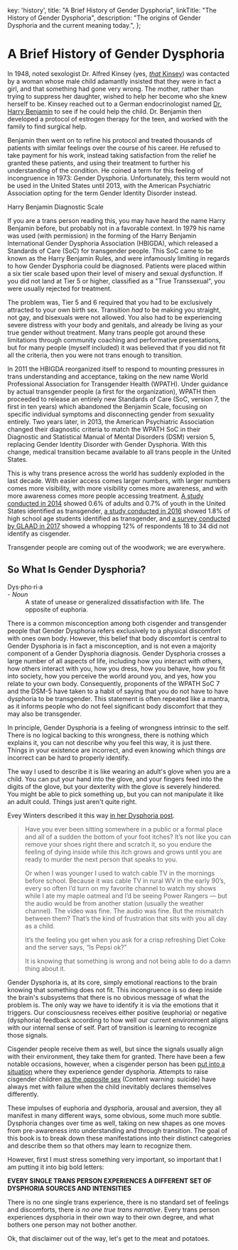 
  key: 'history',
  title: "A Brief History of Gender Dysphoria",
  linkTitle: "The History of Gender Dysphoria",
  description: "The origins of Gender Dysphoria and the current meaning today.",
};

<Disclaimer />

# A Brief History of Gender Dysphoria

In 1948, noted sexologist Dr. Alfred Kinsey (yes, [*that* Kinsey](https://en.wikipedia.org/wiki/Alfred_Kinsey)) was contacted by a woman whose male child adamantly insisted that they were in fact a girl, and that something had gone very wrong. The mother, rather than trying to suppress her daughter, wished to help her become who she knew herself to be. Kinsey reached out to a German endocrinologist named [Dr. Harry Benjamin](https://en.wikipedia.org/wiki/Harry_Benjamin) to see if he could help the child. Dr. Benjamin then developed a protocol of estrogen therapy for the teen, and worked with the family to find surgical help.

Benjamin then went on to refine his protocol and treated thousands of patients with similar feelings over the course of his career. He refused to take payment for his work, instead taking satisfaction from the relief he granted these patients, and using their treatment to further his understanding of the condition. He coined a term for this feeling of incongruence in 1973: Gender Dysphoria. Unfortunately, this term would not be used in the United States until 2013, with the American Psychiatric Association opting for the term Gender Identity Disorder instead.

<Gutter>
  <Card>
    <Card.Media
      as={Image}
      src="/en/images/hbscale.gif"
      alt=""
    />
    <Card.Content>
      Harry Benjamin Diagnostic Scale
    </Card.Content>
  </Card>
</Gutter>

If you are a trans person reading this, you may have heard the name Harry Benjamin before, but probably not in a favorable context. In 1979 his name was used (with permission) in the forming of the Harry Benjamin International Gender Dysphoria Association (HBIGDA), which released a Standards of Care (SoC) for transgender people. This SoC came to be known as the Harry Benjamin Rules, and were infamously limiting in regards to how Gender Dysphoria could be diagnosed. Patients were placed within a six tier scale based upon their level of misery and sexual dysfunction. If you did not land at Tier 5 or higher, classified as a "True Transsexual", you were usually rejected for treatment.

The problem was, Tier 5 and 6 required that you had to be exclusively attracted to your own birth sex. Transition *had* to be making you straight, not gay, and bisexuals were not allowed. You also had to be experiencing severe distress with your body and genitals, and already be living as your true gender without treatment. Many trans people got around these limitations through community coaching and performative presentations, but for many people (myself included) it was believed that if you did not fit all the criteria, then you were not trans enough to transition.

In 2011 the HBIGDA reorganized itself to respond to mounting pressures in trans understanding and acceptance, taking on the new name World Professional Association for Transgender Health (WPATH). Under guidance by actual transgender people (a first for the organization), WPATH then proceeded to release an entirely new Standards of Care (SoC, version 7, the first in ten years) which abandoned the Benjamin Scale, focusing on specific individual symptoms and disconnecting gender from sexuality entirely. Two years later, in 2013, the American Psychiatric Association changed their diagnostic criteria to match the WPATH SoC in their Diagnostic and Statistical Manual of Mental Disorders (DSM) version 5, replacing Gender Identity Disorder with Gender Dysphoria. With this change, medical transition became available to all trans people in the United States.

This is why trans presence across the world has suddenly exploded in the last decade. With easier access comes larger numbers, with larger numbers comes more visibility, with more visibility comes more awareness, and with more awareness comes more people accessing treatment. [A study conducted in 2014](https://williamsinstitute.law.ucla.edu/wp-content/uploads/TransAgeReport.pdf) showed 0.6% of adults and 0.7% of youth in the United States identified as transgender, [a study conducted in 2016](https://www.cdc.gov/mmwr/volumes/68/wr/mm6803a3.htm) showed 1.8% of high school age students identified as transgender, and [a survey conducted by GLAAD in 2017](https://www.glaad.org/files/aa/2017_GLAAD_Accelerating_Acceptance.pdf) showed a whopping 12% of respondents 18 to 34 did not identify as cisgender.

Transgender people are coming out of the woodwork; we are everywhere.

## So What Is Gender Dysphoria?

<Gutter>
  <Quote>
    <dt>Dys·pho·ri·a</dt> - <em>Noun</em><br />
    <dd>A state of unease or generalized dissatisfaction with life. The opposite of euphoria.</dd>
  </Quote>
  <Card>
    <Card.Media
      as={Image}
      src="/en/images/glue.jpg"
      alt=""
    />
  </Card>
</Gutter>

There is a common misconception among both cisgender and transgender people that Gender Dysphoria refers exclusively to a physical discomfort with ones own body. However, this belief that body discomfort is central to Gender Dysphoria is in fact a misconception, and is not even a majority component of a Gender Dysphoria diagnosis. Gender Dysphoria crosses a large number of all aspects of life, including how you interact with others, how others interact with you, how you dress, how you behave, how you fit into society, how you perceive the world around you, and yes, how you relate to your own body. Consequently, proponents of the WPATH SoC 7 and the DSM-5 have taken to a habit of saying that you do not have to have dysphoria to be transgender. This statement is often repeated like a mantra, as it informs people who do not feel significant body discomfort that they may also be transgender.

In principle, Gender Dysphoria is a feeling of wrongness intrinsic to the self. There is no logical backing to this wrongness, there is nothing which explains it, you can not describe why you feel this way, it is just there. Things in your existence are incorrect, and even knowing which things *are* incorrect can be hard to properly identify.

The way I used to describe it is like wearing an adult's glove when you are a child. You can put your hand into the glove, and your fingers feed into the digits of the glove, but your dexterity with the glove is severely hindered. You might be able to pick something up, but you can not manipulate it like an adult could. Things just aren't quite right.

Evey Winters described it this way [in her Dysphoria post](https://eveywinters.com/2019/10/14/on-dysphoria-before-enduring-and-after/).

> Have you ever been sitting somewhere in a public or a formal place and all of a sudden the bottom of your foot itches? It’s not like you can remove your shoes right there and scratch it, so you endure the feeling of dying inside while this itch grows and grows until you are ready to murder the next person that speaks to you.
>
> Or when I was younger I used to watch cable TV in the mornings before school. Because it was cable TV in rural WV in the early 90’s, every so often I’d turn on my favorite channel to watch my shows while I ate my maple oatmeal and I’d be seeing Power Rangers — but the audio would be from another station (usually the weather channel). The video was fine. The audio was fine. But the mismatch between them? That’s the kind of frustration that sits with you all day as a child.
>
> It’s the feeling you get when you ask for a crisp refreshing Diet Coke and the server says, “Is Pepsi ok?”
>
> It is knowing that something is wrong and not being able to do a damn thing about it.

Gender Dysphoria is, at its core, simply emotional reactions to the brain knowing that something does not fit. This incongruence is so deep inside the brain's subsystems that there is no obvious message of what the problem is. The only way we have to identify it is via the emotions that it triggers. Our consciousness receives either positive (euphoria) or negative (dysphoria) feedback according to how well our current environment aligns with our internal sense of self. Part of transition is learning to recognize those signals.

Cisgender people receive them as well, but since the signals usually align with their environment, they take them for granted. There have been a few notable occasions, however, when a cisgender person has been [put into a situation](https://www.teenvogue.com/story/maisie-williams-arya-stark-game-of-thrones-affected-her-body-image) where they experience gender dysphoria. Attempts to raise cisgender children [as the opposite sex](https://www.nytimes.com/2004/05/12/us/david-reimer-38-subject-of-the-john-joan-case.html) (Content warning: suicide) have always met with failure when the child inevitably declares themselves differently.

These impulses of euphoria and dysphoria, arousal and aversion, they all manifest in many different ways, some obvious, some much more subtle. Dysphoria changes over time as well, taking on new shapes as one moves from pre-awareness into understanding and through transition. The goal of this book is to break down these manifestations into their distinct categories and describe them so that others may learn to recognize them.

However, first I must stress something very important, so important that I am putting it into big bold letters:

**EVERY SINGLE TRANS PERSON EXPERIENCES A DIFFERENT SET OF DYSPHORIA SOURCES AND INTENSITIES**

There is no one single trans experience, there is no standard set of feelings and discomforts, there *is no one true trans narrative*. Every trans person experiences dysphoria in their own way to their own degree, and what bothers one person may not bother another.

Ok, that disclaimer out of the way, let's get to the meat and potatoes.

